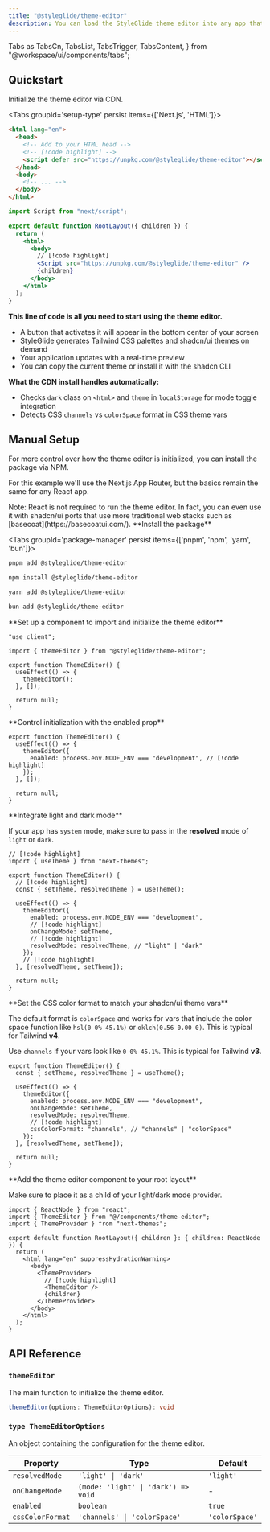 ```yaml
---
title: "@styleglide/theme-editor"
description: You can load the StyleGlide theme editor into any app that uses the shadcn/ui design system with this lightweight, zero-dependency JS package.
---
```


  Tabs as TabsCn,
  TabsList,
  TabsTrigger,
  TabsContent,
} from "@workspace/ui/components/tabs";

## Quickstart

Initialize the theme editor via CDN.

<Tabs groupId='setup-type' persist items={['Next.js', 'HTML']}>

```html tab="HTML" title="index.html"
<html lang="en">
  <head>
    <!-- Add to your HTML head -->
    <!-- [!code highlight] -->
    <script defer src="https://unpkg.com/@styleglide/theme-editor"></script>
  </head>
  <body>
    <!-- ... -->
  </body>
</html>
```

```jsx tab="Next.js" title="layout.tsx"
import Script from "next/script";

export default function RootLayout({ children }) {
  return (
    <html>
      <body>
        // [!code highlight]
        <Script src="https://unpkg.com/@styleglide/theme-editor" />
        {children}
      </body>
    </html>
  );
}
```

</Tabs>

**This line of code is all you need to start using the theme editor.**

- A button that activates it will appear in the bottom center of your screen
- StyleGlide generates Tailwind CSS palettes and shadcn/ui themes on demand
- Your application updates with a real-time preview
- You can copy the current theme or install it with the shadcn CLI

**What the CDN install handles automatically:**

- Checks `dark` class on `<html>` and `theme` in `localStorage` for mode toggle integration
- Detects CSS `channels` vs `colorSpace` format in CSS theme vars

## Manual Setup

For more control over how the theme editor is initialized, you can install the package via NPM.

For this example we'll use the Next.js App Router, but the basics remain the same for any React app.

<Callout>
  Note: React is not required to run the theme editor. In fact, you can even use
  it with shadcn/ui ports that use more traditional web stacks such as
  [basecoat](https://basecoatui.com/).
</Callout>

<Steps>
<Step>
**Install the package**

<Tabs groupId='package-manager' persist items={['pnpm', 'npm', 'yarn', 'bun']}>

```bash tab="pnpm"
pnpm add @styleglide/theme-editor
```

```bash tab="npm"
npm install @styleglide/theme-editor
```

```bash tab="yarn"
yarn add @styleglide/theme-editor
```

```bash tab="bun"
bun add @styleglide/theme-editor
```

</Tabs>
</Step>

<Step>
**Set up a component to import and initialize the theme editor**

```tsx title="components/theme-editor.tsx"
"use client";

import { themeEditor } from "@styleglide/theme-editor";

export function ThemeEditor() {
  useEffect(() => {
    themeEditor();
  }, []);

  return null;
}
```

</Step>

<Step>
**Control initialization with the enabled prop**

```tsx title="components/theme-editor.tsx"
export function ThemeEditor() {
  useEffect(() => {
    themeEditor({
      enabled: process.env.NODE_ENV === "development", // [!code highlight]
    });
  }, []);

  return null;
}
```

</Step>

<Step>
**Integrate light and dark mode**

If your app has `system` mode, make sure to pass in the **resolved** mode of `light` or `dark`.

```tsx title="components/theme-editor.tsx"
// [!code highlight]
import { useTheme } from "next-themes";

export function ThemeEditor() {
  // [!code highlight]
  const { setTheme, resolvedTheme } = useTheme();

  useEffect(() => {
    themeEditor({
      enabled: process.env.NODE_ENV === "development",
      // [!code highlight]
      onChangeMode: setTheme,
      // [!code highlight]
      resolvedMode: resolvedTheme, // "light" | "dark"
    });
    // [!code highlight]
  }, [resolvedTheme, setTheme]);

  return null;
}
```

</Step>

<Step>
**Set the CSS color format to match your shadcn/ui theme vars**

The default format is `colorSpace` and works for vars that include the color space function like `hsl(0 0% 45.1%)` or `oklch(0.56 0.00 0)`. This is typical for Tailwind **v4**.

Use `channels` if your vars look like `0 0% 45.1%`. This is typical for Tailwind **v3**.

```tsx title="components/theme-editor.tsx"
export function ThemeEditor() {
  const { setTheme, resolvedTheme } = useTheme();

  useEffect(() => {
    themeEditor({
      enabled: process.env.NODE_ENV === "development",
      onChangeMode: setTheme,
      resolvedMode: resolvedTheme,
      // [!code highlight]
      cssColorFormat: "channels", // "channels" | "colorSpace"
    });
  }, [resolvedTheme, setTheme]);

  return null;
}
```

</Step>

<Step>
**Add the theme editor component to your root layout**

Make sure to place it as a child of your light/dark mode provider.

```tsx title="layout.tsx"
import { ReactNode } from "react";
import { ThemeEditor } from "@/components/theme-editor";
import { ThemeProvider } from "next-themes";

export default function RootLayout({ children }: { children: ReactNode }) {
  return (
    <html lang="en" suppressHydrationWarning>
      <body>
        <ThemeProvider>
          // [!code highlight]
          <ThemeEditor />
          {children}
        </ThemeProvider>
      </body>
    </html>
  );
}
```

</Step>
</Steps>

## API Reference

### `themeEditor`

The main function to initialize the theme editor.

```typescript
themeEditor(options: ThemeEditorOptions): void
```

### `type ThemeEditorOptions`

An object containing the configuration for the theme editor.

| Property         | Type                                | Default        |
| ---------------- | ----------------------------------- | -------------- |
| `resolvedMode`   | `'light' \| 'dark'`                 | `'light'`      |
| `onChangeMode`   | `(mode: 'light' \| 'dark') => void` | -              |
| `enabled`        | `boolean`                           | `true`         |
| `cssColorFormat` | `'channels' \| 'colorSpace'`        | `'colorSpace'` |
